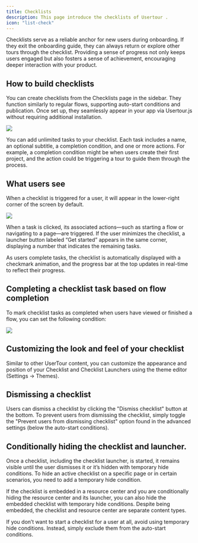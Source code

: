 ```yaml
---
title: Checklists
description: This page introduce the checklists of Usertour .
icon: "list-check"
---
```


Checklists serve as a reliable anchor for new users during onboarding. If they exit the onboarding guide, they can always return or explore other tours through the checklist. Providing a sense of progress not only keeps users engaged but also fosters a sense of achievement, encouraging deeper interaction with your product.

## How to build checklists

You can create checklists from the Checklists page in the sidebar. They function similarly to regular flows, supporting auto-start conditions and publication. Once set up, they seamlessly appear in your app via Usertour.js without requiring additional installation.

![](https://www.usertour.io/docs/how-to-guides/checklist-04.png)

You can add unlimited tasks to your checklist. Each task includes a name, an optional subtitle, a completion condition, and one or more actions. For example, a completion condition might be when users create their first project, and the action could be triggering a tour to guide them through the process.

## What users see

When a checklist is triggered for a user, it will appear in the lower-right corner of the screen by default.

![](https://www.usertour.io/docs/how-to-guides/checklist-02.png)

When a task is clicked, its associated actions—such as starting a flow or navigating to a page—are triggered. If the user minimizes the checklist, a launcher button labeled “Get started” appears in the same corner, displaying a number that indicates the remaining tasks.

As users complete tasks, the checklist is automatically displayed with a checkmark animation, and the progress bar at the top updates in real-time to reflect their progress.

## Completing a checklist task based on flow completion

To mark checklist tasks as completed when users have viewed or finished a flow, you can set the following condition:

![](https://www.usertour.io/docs/how-to-guides/checklist-03.png)

## Customizing the look and feel of your checklist

Similar to other UserTour content, you can customize the appearance and position of your Checklist and Checklist Launchers using the theme editor (Settings -> Themes).

## Dismissing a checklist

Users can dismiss a checklist by clicking the "Dismiss checklist" button at the bottom. To prevent users from dismissing the checklist, simply toggle the "Prevent users from dismissing checklist" option found in the advanced settings (below the auto-start conditions).

## Conditionally hiding the checklist and launcher.

Once a checklist, including the checklist launcher, is started, it remains visible until the user dismisses it or it’s hidden with temporary hide conditions. To hide an active checklist on a specific page or in certain scenarios, you need to add a temporary hide condition.

If the checklist is embedded in a resource center and you are conditionally hiding the resource center and its launcher, you can also hide the embedded checklist with temporary hide conditions. Despite being embedded, the checklist and resource center are separate content types.

If you don’t want to start a checklist for a user at all, avoid using temporary hide conditions. Instead, simply exclude them from the auto-start conditions.
